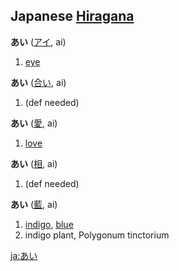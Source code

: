 == Japanese [[Hiragana]] ==                                          
<font lang="ja">
'''あい''' ([[アイ]], ai)

# [[eye]]

'''あい''' ([[合い]], ai)

# (def needed)

'''あい''' ([[愛]], ai)

# [[love]]

'''あい''' ([[相]], ai)

# (def needed)

'''あい''' ([[藍]], ai)

# [[indigo]], [[blue]]
# indigo plant, Polygonum tinctorium

[[ja:あい]]
</font>